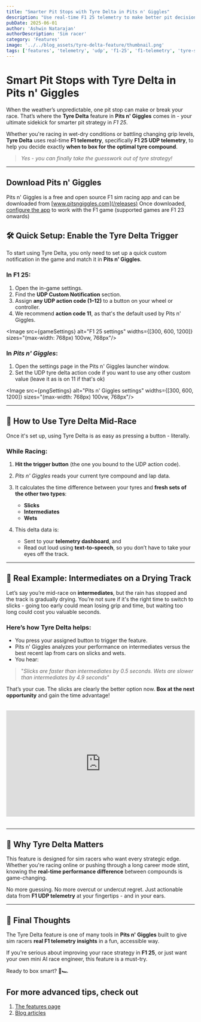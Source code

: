 ```yaml
---
title: "Smarter Pit Stops with Tyre Delta in Pits n' Giggles"
description: "Use real-time F1 25 telemetry to make better pit decisions with the Tyre Delta feature in Pits n' Giggles. Powered by F1 UDP telemetry."
pubDate: 2025-06-01
author: 'Ashwin Natarajan'
authorDescription: 'Sim racer'
category: 'Features'
image: '../../blog_assets/tyre-delta-feature/thumbnail.png'
tags: ['features', 'telemetry', 'udp', 'f1-25', 'f1-telemetry', 'tyre-strategy', 'pit-stop', 'sim-racing']
---
```



# Smart Pit Stops with Tyre Delta in **Pits n' Giggles**

When the weather’s unpredictable, one pit stop can make or break your race. That’s where the **Tyre Delta** feature in **Pits n' Giggles** comes in - your ultimate sidekick for smarter pit strategy in *F1 25*.

Whether you're racing in wet-dry conditions or battling changing grip levels, **Tyre Delta** uses real-time **F1 telemetry**, specifically **F1 25 UDP telemetry**, to help you decide exactly **when to box for the optimal tyre compound**.

> *Yes - you can finally take the guesswork out of tyre strategy!*

---

## Download Pits n' Giggles
Pits n' Giggles is a free and open source F1 sim racing app and can be downloaded from [www.pitsngiggles.com](/releases)
Once downloaded, [configure the app](/blog/setting-up-udp-telemetry-f1) to work with the F1 game (supported games are F1 23 onwards)

## 🛠️ Quick Setup: Enable the Tyre Delta Trigger

To start using Tyre Delta, you only need to set up a quick custom notification in the game and match it in **Pits n' Giggles**.

### In F1 25:

1. Open the in-game settings.
2. Find the **UDP Custom Notification** section.
3. Assign **any UDP action code (1–12)** to a button on your wheel or controller.
4. We recommend **action code 11**, as that's the default used by Pits n' Giggles.

<Image
  src={gameSettings}
  alt="F1 25 settings"
  widths={[300, 600, 1200]}
  sizes="(max-width: 768px) 100vw, 768px"/>

### In *Pits n' Giggles*:

1. Open the settings page in the Pits n' Giggles launcher window.
2. Set the UDP tyre delta action code if you want to use any other custom value (leave it as is on 11 if that's ok)

<Image
  src={pngSettings}
  alt="Pits n' Giggles settings"
  widths={[300, 600, 1200]}
  sizes="(max-width: 768px) 100vw, 768px"/>

---

## 🚨 How to Use Tyre Delta Mid-Race

Once it's set up, using Tyre Delta is as easy as pressing a button - literally.

### While Racing:

1. **Hit the trigger button** (the one you bound to the UDP action code).
2. *Pits n' Giggles* reads your current tyre compound and lap data.
3. It calculates the time difference between your tyres and **fresh sets of the other two types**:

   * **Slicks**
   * **Intermediates**
   * **Wets**
4. This delta data is:

   * Sent to your **telemetry dashboard**, and
   * Read out loud using **text-to-speech**, so you don’t have to take your eyes off the track.

---

## 🧪 Real Example: Intermediates on a Drying Track

Let’s say you’re mid-race on **intermediates**, but the rain has stopped and the track is gradually drying. You’re not sure if it's the right time to switch to slicks - going too early could mean losing grip and time, but waiting too long could cost you valuable seconds.

### Here’s how Tyre Delta helps:

* You press your assigned button to trigger the feature.
* Pits n' Giggles analyzes your performance on intermediates versus the best recent lap from cars on slicks and wets.
* You hear:

> "*Slicks are faster than intermediates by 0.5 seconds. Wets are slower than intermediates by 4.9 seconds*"

That’s your cue. The slicks are clearly the better option now. **Box at the next opportunity** and gain the time advantage!

<div style="position: relative; padding-bottom: 56.25%; height: 0; overflow: hidden; margin: 2rem 0;">
  <iframe
    src="https://www.youtube.com/embed/PaMSr6SM4OM?si=qvMM_x3_07nGbFsg"
    style="position: absolute; top: 0; left: 0; width: 100%; height: 100%;"
    frameborder="0"
    allowfullscreen
  ></iframe>
</div>


---

## 🧠 Why Tyre Delta Matters

This feature is designed for sim racers who want every strategic edge. Whether you're racing online or pushing through a long career mode stint, knowing the **real-time performance difference** between compounds is game-changing.

No more guessing. No more overcut or undercut regret. Just actionable data from **F1 UDP telemetry** at your fingertips - and in your ears.

---

## 🏁 Final Thoughts

The Tyre Delta feature is one of many tools in **Pits n' Giggles** built to give sim racers **real F1 telemetry insights** in a fun, accessible way.

If you're serious about improving your race strategy in **F1 25**, or just want your own mini AI race engineer, this feature is a must-try.

Ready to box smart? 🧠🏎️

## For more advanced tips, check out
1. [The features page](/features)
2. [Blog articles](/blog)

